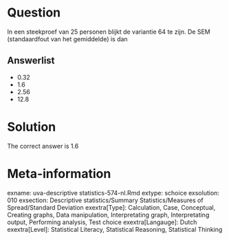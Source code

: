 Question
========

In een steekproef van 25 personen blijkt de variantie 64 te zijn. De SEM (standaardfout van het gemiddelde) is dan

Answerlist
----------
* 0.32
* 1.6
* 2.56
* 12.8

Solution
========

The correct answer is  1.6

Meta-information
================
exname: uva-descriptive statistics-574-nl.Rmd
extype: schoice
exsolution: 010
exsection: Descriptive statistics/Summary Statistics/Measures of Spread/Standard Deviation
exextra[Type]: Calculation, Case, Conceptual, Creating graphs, Data manipulation, Interpretating graph, Interpretating output, Performing analysis, Test choice
exextra[Langauge]: Dutch
exextra[Level]: Statistical Literacy, Statistical Reasoning, Statistical Thinking
